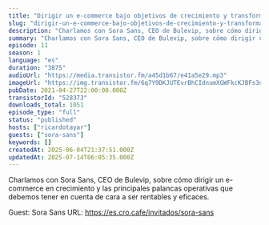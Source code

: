 ```yaml
---
title: "Dirigir un e-commerce bajo objetivos de crecimiento y transformación, con Sora Sans"
slug: "dirigir-un-e-commerce-bajo-objetivos-de-crecimiento-y-transformacion-con-sora-sans"
description: "Charlamos con Sora Sans, CEO de Bulevip, sobre cómo dirigir un e-commerce en crecimiento y las principales palancas operativas que debemos tener en cuenta de cara a ser rentables y eficaces.\n\nGuest: Sora Sans\nURL: https://es.cro.cafe/invitados/sora-sans"
summary: "Charlamos con Sora Sans, CEO de Bulevip, sobre cómo dirigir un e-commerce en crecimiento y las principales palancas operativas que debemos tener en cuenta de cara a ser rentables y eficaces."
episode: 11
season: 1
language: "es"
duration: "3875"
audioUrl: "https://media.transistor.fm/a45d1b67/e41a5e29.mp3"
imageUrl: "https://img.transistor.fm/6q7Y9DKJUTEvrBhCIdnumXGWFkcKJBFs3q7VcQmvqCE/rs:fill:3000:3000:1/q:60/aHR0cHM6Ly9pbWct/dXBsb2FkLXByb2R1/Y3Rpb24udHJhbnNp/c3Rvci5mbS9iZmUz/ZThlNjdhYTY4YWNi/MzhhYzcxNzBkMzZi/NjZmOC5qcGc.webp"
pubDate: 2021-04-27T22:00:00.000Z
transistorId: "528373"
downloads_total: 1051
episode_type: "full"
status: "published"
hosts: ["ricardotayar"]
guests: ["sora-sans"]
keywords: []
createdAt: 2025-06-04T21:37:51.000Z
updatedAt: 2025-07-14T06:05:35.000Z
---
```


Charlamos con Sora Sans, CEO de Bulevip, sobre cómo dirigir un e-commerce en crecimiento y las principales palancas operativas que debemos tener en cuenta de cara a ser rentables y eficaces.

Guest: Sora Sans
URL: https://es.cro.cafe/invitados/sora-sans
